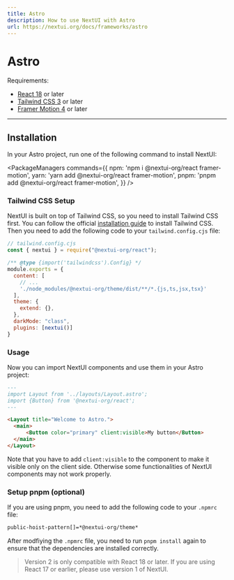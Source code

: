 ```yaml
---
title: Astro
description: How to use NextUI with Astro
url: https://nextui.org/docs/frameworks/astro
---
```


# Astro

Requirements:

- [React 18](https://reactjs.org/) or later
- [Tailwind CSS 3](https://tailwindcss.com/docs/guides/astro) or later
- [Framer Motion 4](https://www.framer.com/motion/) or later

------

## Installation

In your Astro project, run one of the following command to install NextUI:

<PackageManagers
  commands={{
    npm: 'npm i @nextui-org/react framer-motion',
    yarn: 'yarn add @nextui-org/react framer-motion',
    pnpm: 'pnpm add @nextui-org/react framer-motion',
  }}
/>


<Spacer y={4}/>

### Tailwind CSS Setup

NextUI is built on top of Tailwind CSS, so you need to install Tailwind CSS first. You can follow the official
[installation guide](https://tailwindcss.com/docs/guides/astro) to install Tailwind CSS. Then you need to add 
the following code to your `tailwind.config.cjs` file:


```js {8,13-14}
// tailwind.config.cjs
const { nextui } = require("@nextui-org/react");

/** @type {import('tailwindcss').Config} */
module.exports = {
  content: [
    // ...
    './node_modules/@nextui-org/theme/dist/**/*.{js,ts,jsx,tsx}'
  ],
  theme: {
    extend: {},
  },
  darkMode: "class",
  plugins: [nextui()]
}
```

### Usage

Now you can import NextUI components and use them in your Astro project:

```markdown
---
import Layout from '../layouts/Layout.astro';
import {Button} from '@nextui-org/react';
---

<Layout title="Welcome to Astro.">
  <main>
      <Button color="primary" client:visible>My button</Button>
  </main>
</Layout>
```

Note that you have to add `client:visible` to the component to make it visible only on the client side. Otherwise
some functionalities of NextUI components may not work properly.


### Setup pnpm (optional)

If you are using pnpm, you need to add the following code to your `.npmrc` file:

```bash
public-hoist-pattern[]=*@nextui-org/theme*
```

After modfiying the `.npmrc` file, you need to run `pnpm install` again to ensure that the dependencies are installed correctly.


<Blockquote
 color="warning"
>
  Version 2 is only compatible with React 18 or later. If you are using React 17 or earlier, please use <Link href="https://v1.nextui.org/docs/getting-started" isExternal>version 1 of NextUI</Link>.
</Blockquote>
